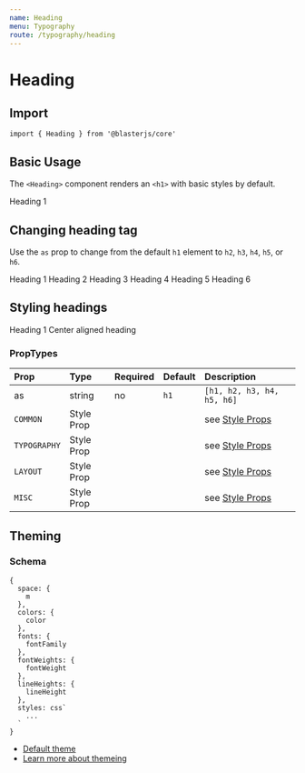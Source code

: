 ```yaml
---
name: Heading
menu: Typography
route: /typography/heading
---
```



# Heading

## Import
`import { Heading } from '@blasterjs/core'`

## Basic Usage

The `<Heading>` component renders an `<h1>` with basic styles by default.

<Playground>
  <Heading>Heading 1</Heading>
</Playground>

## Changing heading tag

Use the `as` prop to change from the default `h1` element to `h2`, `h3`, `h4`, `h5`, or `h6`.

<Playground>
  <Heading as="h1">Heading 1</Heading>
  <Heading as="h2">Heading 2</Heading>
  <Heading as="h3">Heading 3</Heading>
  <Heading as="h4">Heading 4</Heading>
  <Heading as="h5">Heading 5</Heading>
  <Heading as="h6">Heading 6</Heading>
</Playground>

## Styling headings

<Playground>
  <Heading color="primary" lineHeight="1" fontWeight="100">Heading 1</Heading>
  <Heading textAlign="center">Center aligned heading</Heading>
</Playground>

### PropTypes

| Prop | Type | Required | Default | Description |
|:-----|:-----|:---------|:--------|:------------|
| as | string | no | `h1` | `[h1, h2, h3, h4, h5, h6]` |
| `COMMON` | Style Prop |  |  | see [Style Props](/style-props) |
| `TYPOGRAPHY` | Style Prop |  |  | see [Style Props](/style-props) |
| `LAYOUT` | Style Prop |  |  | see [Style Props](/style-props) |
| `MISC` | Style Prop |  |  | see [Style Props](/system-props) |


## Theming

### Schema
```
{
  space: {
    m
  },
  colors: {
    color
  },
  fonts: {
    fontFamily
  },
  fontWeights: {
    fontWeight
  },
  lineHeights: {
    lineHeight
  },
  styles: css`
    ...
  `
}
```

- [Default theme](https://github.com/raster-foundry/blasterjs/tree/master/packages/core/theme/components/heading)
- [Learn more about themeing](#)
